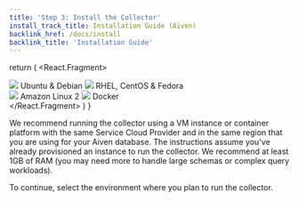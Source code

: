 ```yaml
---
title: 'Step 3: Install the Collector'
install_track_title: Installation Guide (Aiven)
backlink_href: /docs/install
backlink_title: 'Installation Guide'
---
```




  return (
    <React.Fragment>
      <div className={styles.installChoice}>
        <Link className={styles.installChoiceStep} to="03_install_the_collector_package">
          <img src={imgLogoUbuntu} />
          Ubuntu &amp; Debian
        </Link>
        <Link className={styles.installChoiceStep} to="03_install_the_collector_package">
          <img src={imgLogoRedhat} />
          RHEL, CentOS &amp; Fedora
        </Link>
      </div>
      <div className={styles.installChoice}>
        <Link
          className={styles.installChoiceStep}
          to="03_install_the_collector_package"
        >
          <img src={imgLogoAL2} />
          Amazon Linux 2
        </Link>
        <Link
          className={styles.installChoiceStep}
          to="03_install_the_collector_docker"
        >
          <img src={imgLogoDocker} />
          Docker
        </Link>
      </div>
    </React.Fragment>
  )
}

We recommend running the collector using a VM instance or container platform
with the same Service Cloud Provider and in the same region that you are using
for your Aiven database. The instructions assume you've already provisioned an
instance to run the collector. We recommend at least 1GB of RAM (you may need
more to handle large schemas or complex query workloads).

To continue, select the environment where you plan to run the collector.

<SelectCollectorPlatform />
